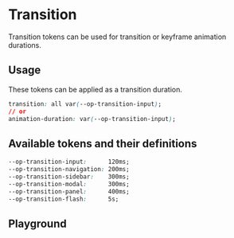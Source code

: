 
# Transition

Transition tokens can be used for transition or keyframe animation durations.

## Usage

These tokens can be applied as a transition duration.

```css
transition: all var(--op-transition-input);
// or
animation-duration: var(--op-transition-input);
```

## Available tokens and their definitions

<!-- prettier-ignore-start -->
```css
--op-transition-input:      120ms;
--op-transition-navigation: 200ms;
--op-transition-sidebar:    300ms;
--op-transition-modal:      300ms;
--op-transition-panel:      400ms;
--op-transition-flash:      5s;
```
<!-- prettier-ignore-end -->

## Playground

<Primary />
<ArgsTable of="." story="^" />
